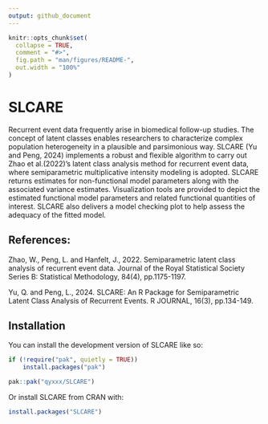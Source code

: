 ```yaml
---
output: github_document
---
```


<!-- README.md is generated from README.Rmd. Please edit that file -->

```r
knitr::opts_chunk$set(
  collapse = TRUE,
  comment = "#>",
  fig.path = "man/figures/README-",
  out.width = "100%"
)
```

# SLCARE

<!-- badges: start -->
<!-- badges: end -->

Recurrent event data frequently arise in biomedical follow-up studies. The concept of latent classes enables researchers to characterize complex population heterogeneity in a plausible and parsimonious way. 
SLCARE (Yu and Peng, 2024) implements a robust and flexible algorithm to carry out Zhao et al.(2022)'s latent class analysis method for recurrent event data, where semiparametric multiplicative intensity modeling is adopted. SLCARE returns estimates for non-functional model parameters along with the associated variance estimates. Visualization tools are provided to depict the estimated functional model parameters and related functional quantities of interest. SLCARE also delivers a model checking plot  to help assess the adequacy of the fitted model.

## References:

Zhao, W., Peng, L. and Hanfelt, J., 2022. Semiparametric latent class analysis of recurrent event data. Journal of the Royal Statistical Society Series B: Statistical Methodology, 84(4), pp.1175-1197.

Yu, Q. and Peng, L., 2024. SLCARE: An R Package for Semiparametric Latent Class Analysis of Recurrent Events. R JOURNAL, 16(3), pp.134-149.

## Installation

You can install the development version of SLCARE like so:

``` r
if (!require("pak", quietly = TRUE))
    install.packages("pak")

pak::pak("qyxxx/SLCARE")
```

Or install SLCARE from CRAN with:

```R
install.packages("SLCARE")
```
